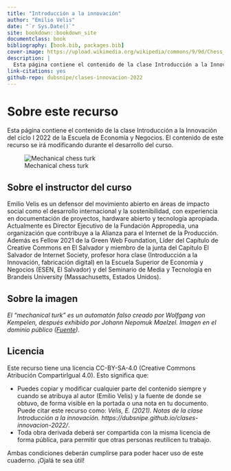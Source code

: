 ```yaml
--- 
title: "Introducción a la innovación"
author: "Emilio Velis"
date: "`r Sys.Date()`"
site: bookdown::bookdown_site
documentclass: book
bibliography: [book.bib, packages.bib]
cover-image: https://upload.wikimedia.org/wikipedia/commons/9/9d/Chess_Turk.jpg
description: |
  Esta página contiene el contenido de la clase Introducción a la Innovación del ciclo I 2022 de la Escuela de Economía y Negocios.
link-citations: yes
github-repo: dubsnipe/clases-innovacion-2022
---
```


# Sobre este recurso
Esta página contiene el contenido de la clase Introducción a la Innovación del ciclo I 2022 de la Escuela de Economía y Negocios. El contenido de este recurso se irá modificando durante el desarrollo del curso.


![Mechanical chess turk](https://upload.wikimedia.org/wikipedia/commons/9/9d/Chess_Turk.jpg)

## Sobre el instructor del curso

Emilio Velis es un defensor del movimiento abierto en áreas de impacto social como el desarrollo internacional y la sostenibilidad, con experiencia en documentación de proyectos, hardware abierto y tecnología apropiada. Actualmente es Director Ejecutivo de la Fundación Appropedia, una organización que contribuye a la Alianza para el Internet de la Producción. Además es Fellow 2021 de la Green Web Foundation, Líder del Capítulo de Creative Commons en El Salvador y miembro de la junta del Capítulo El Salvador de Internet Society, profesor hora clase (Introducción a la Innovación, fabricación digital) en la Escuela Superior de Economía y Negocios (ESEN, El Salvador) y del Seminario de Media y Tecnología en Brandeis University (Massachusetts, Estados Unidos).

## Sobre la imagen
_El "mechanical turk" es un automatón falso creado por Wolfgang von Kempelen, después exhibido por Johann Nepomuk Maelzel. Imagen en el dominio público ([Fuente](https://commons.wikimedia.org/wiki/File:Chess_Turk.jpg))._

## Licencia
Este recurso tiene una licencia CC-BY-SA-4.0 (Creative Commons Atribución CompartirIgual 4.0). Esto significa que:

- Puedes copiar y modificar cualquier parte del contenido siempre y cuando se atribuya al autor (Emilio Velis) y la fuente de donde se obtuvo, de forma visible en la portada o una nota en tu documento. Puede citar este recurso como: *Velis, E. (2021). Notas de la clase Introducción a la innovación. https://dubsnipe.github.io/clases-innovacion-2022/*.
- Toda obra derivada deberá ser compartida con la misma licencia de forma pública, para permitir que otras personas reutilicen tu trabajo.

Ambas condiciones deberán cumplirse para poder hacer uso de este cuaderno. ¡Ojalá te sea útil!